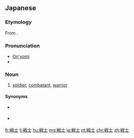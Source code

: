 ==Japanese==
{{ja-kanjitab|せん|し|yomi=on}}

===Etymology===
From {{etyl|zhx|ja|sort=せんし}} {{term|sc=Hani|戰士}}.

===Pronunciation===
* [[音読み|On'yomi]]
* {{IPA|lang=ja|[sẽ̞nɕi]}}

===Noun===
{{ja-noun|せんし|kyu=戰士}}

# [[soldier]], [[combatant]], [[warrior]]

====Synonyms====
* {{sense|soldier}} {{l|ja|軍人|tr=[[ぐんじん]], ''[[gunjin]]''}}
* {{sense|combatant}} {{l|ja|戦闘員|tr=[[せんとういん]], ''[[sentōin]]''}}

[[fr:戦士]]
[[li:戦士]]
[[hu:戦士]]
[[mg:戦士]]
[[ja:戦士]]
[[pt:戦士]]
[[chr:戦士]]
[[zh:戦士]]